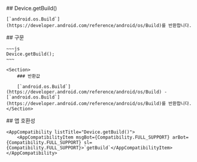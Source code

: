 
<Section>
    ## Device.getBuild()

    [`android.os.Build`](https://developer.android.com/reference/android/os/Build)를 반환합니다.
</Section>
<Section>
    ## 구문

    ~~~js
    Device.getBuild();
    ~~~

    <Section>
        ### 반환값

        [`android.os.Build`](https://developer.android.com/reference/android/os/Build) - [`android.os.Build`](https://developer.android.com/reference/android/os/Build)를 반환합니다.
    </Section>
</Section>
<Section>
    ## 앱 호환성

    <AppCompatibility listTitle="Device.getBuild()">
        <AppCompatibilityItem msgBot={Compatibility.FULL_SUPPORT} arBot={Compatibility.FULL_SUPPORT} sl={Compatibility.FULL_SUPPORT}>`getBuild`</AppCompatibilityItem>
    </AppCompatibility>
</Section>
